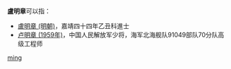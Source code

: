 '''盧明章'''可以指：
* [[盧明章_(明朝)|盧明章 (明朝)]]，嘉靖四十四年乙丑科進士
* [[卢明章_(1959年)|卢明章 (1959年)]]，中国人民解放军少将，海军北海舰队91049部队70分队高级工程师

{{disambig}}

[[Category:三字盧姓人名消歧義|ming]]